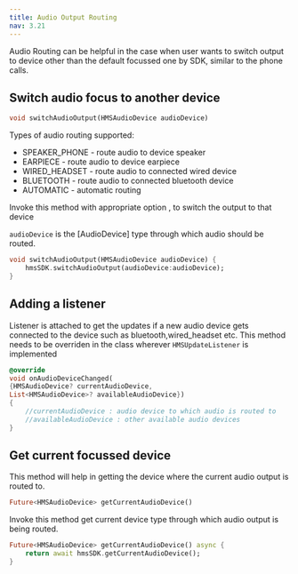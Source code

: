 ```yaml
---
title: Audio Output Routing
nav: 3.21
---
```


Audio Routing can be helpful in the case when user wants to switch output to device other than the default focussed one by SDK,
similar to the phone calls.

## Switch audio focus to another device

```dart
void switchAudioOutput(HMSAudioDevice audioDevice)
```

Types of audio routing supported:

* SPEAKER_PHONE   - route audio to device speaker
* EARPIECE  - route audio to device earpiece
* WIRED_HEADSET     - route audio to connected wired device
* BLUETOOTH - route audio to connected bluetooth device
* AUTOMATIC - automatic routing

Invoke this method with appropriate option , to switch the output to that device

`audioDevice` is the [AudioDevice] type through which audio should be routed.

```dart
void switchAudioOutput(HMSAudioDevice audioDevice) {
    hmsSDK.switchAudioOutput(audioDevice:audioDevice);
}
```

## Adding a listener

Listener is attached to get the updates if a new audio device gets connected to the device such as bluetooth,wired_headset etc.
This method needs to be overriden in the class wherever `HMSUpdateListener` is implemented

```dart
@override
void onAudioDeviceChanged(
{HMSAudioDevice? currentAudioDevice,
List<HMSAudioDevice>? availableAudioDevice})
{
    //currentAudioDevice : audio device to which audio is routed to
    //availableAudioDevice : other available audio devices
}
```

## Get current focussed device

This method will help in getting the device where the current audio output is routed to.

```dart
Future<HMSAudioDevice> getCurrentAudioDevice()
```

Invoke this method get current device type through which audio output is being routed.

```dart
Future<HMSAudioDevice> getCurrentAudioDevice() async {
    return await hmsSDK.getCurrentAudioDevice();
}
```
